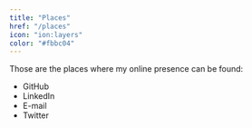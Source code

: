```yaml
---
title: "Places"
href: "/places"
icon: "ion:layers"
color: "#fbbc04"
---
```



Those are the places where my online presence can be found:
  * <IonIcon name="logo-github" /> GitHub
  * <IonIcon name="logo-linkedin" /> LinkedIn
  * <IonIcon name="mail" /> E-mail
  * <IonIcon name="logo-twitter" /> Twitter
